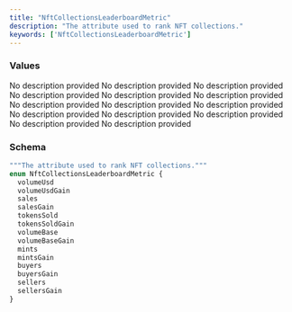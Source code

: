 ```yaml
---
title: "NftCollectionsLeaderboardMetric"
description: "The attribute used to rank NFT collections."
keywords: ['NftCollectionsLeaderboardMetric']
---
```


### Values

<ResponseField name="volumeUsd" type="enum">
  No description provided
</ResponseField>

<ResponseField name="volumeUsdGain" type="enum">
  No description provided
</ResponseField>

<ResponseField name="sales" type="enum">
  No description provided
</ResponseField>

<ResponseField name="salesGain" type="enum">
  No description provided
</ResponseField>

<ResponseField name="tokensSold" type="enum">
  No description provided
</ResponseField>

<ResponseField name="tokensSoldGain" type="enum">
  No description provided
</ResponseField>

<ResponseField name="volumeBase" type="enum">
  No description provided
</ResponseField>

<ResponseField name="volumeBaseGain" type="enum">
  No description provided
</ResponseField>

<ResponseField name="mints" type="enum">
  No description provided
</ResponseField>

<ResponseField name="mintsGain" type="enum">
  No description provided
</ResponseField>

<ResponseField name="buyers" type="enum">
  No description provided
</ResponseField>

<ResponseField name="buyersGain" type="enum">
  No description provided
</ResponseField>

<ResponseField name="sellers" type="enum">
  No description provided
</ResponseField>

<ResponseField name="sellersGain" type="enum">
  No description provided
</ResponseField>

### Schema


```graphql 
"""The attribute used to rank NFT collections."""
enum NftCollectionsLeaderboardMetric {
  volumeUsd
  volumeUsdGain
  sales
  salesGain
  tokensSold
  tokensSoldGain
  volumeBase
  volumeBaseGain
  mints
  mintsGain
  buyers
  buyersGain
  sellers
  sellersGain
}
```
